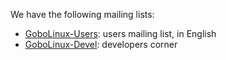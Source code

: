 We have the following mailing lists:

* [http://lists.gobolinux.org/mailman/listinfo/gobolinux-users GoboLinux-Users]: users mailing list, in English
* [http://lists.gobolinux.org/mailman/listinfo/gobolinux-devel GoboLinux-Devel]: developers corner

{{Community}}